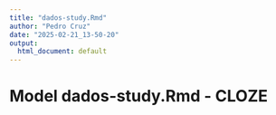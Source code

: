 ```yaml
---
title: "dados-study.Rmd"
author: "Pedro Cruz"
date: "2025-02-21_13-50-20"
output:
  html_document: default
---
```



# Model dados-study.Rmd - CLOZE

